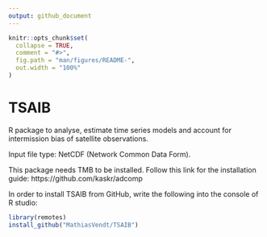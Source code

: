 ```yaml
---
output: github_document
---
```


<!-- README.md is generated from README.Rmd. Please edit that file -->

```r
knitr::opts_chunk$set(
  collapse = TRUE,
  comment = "#>",
  fig.path = "man/figures/README-",
  out.width = "100%"
)
```

# TSAIB

<!-- badges: start -->
<!-- badges: end -->

R package to analyse, estimate time series models and 
account for intermission bias of satellite observations.

Input file type: NetCDF (Network Common Data Form).

This package needs TMB to be installed. Follow this link for the installation guide: https://github.com/kaskr/adcomp

In order to install TSAIB from GitHub, write the following into the console of R studio:

``` r
library(remotes)
install_github("MathiasVendt/TSAIB")
```
